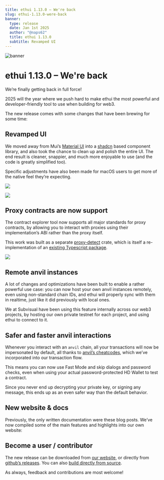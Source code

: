 ```yaml
---
title: ethui 1.13.0 – We're back
slug: ethui-1.13.0-were-back
banner:
  type: release
  date: Jan 1st 2025
  author: "@naps62"
  title: ethui 1.13.0
  subtitle: Revamped UI
---
```


![banner](./banner.png)

# ethui 1.13.0 – We're back

We’re finally getting back in full force!

2025 will the year where we push hard to make ethui the most powerful and developer-friendly tool to use when building for web3.

<Embed url="https://github.com/ethui/ethui/releases/tag/v1.13.0" />

The new release comes with some changes that have been brewing for some time:

## Revamped UI

We moved away from Mui’s [Material UI](https://mui.com/material-ui/) into a [shadcn](https://ui.shadcn.com/) based component library, and also took the chance to clean up and polish the entire UI. The end result is cleaner, snappier, and much more enjoyable to use (and the code is greatly simplified too).

Specific adjustments have also been made for macOS users to get more of the native feel they’re expecting.

![](./light-mode.png)

![](./dark-mode.png)

## Proxy contracts are now support

The contract explorer tool now supports all major standards for proxy contracts, by allowing you to interact with proxies using their implementation’s ABI rather than the proxy itself.

This work was built as a separate [proxy-detect](https://github.com/ethui/proxy-detect) crate, which is itself a re-implementation of an [existing Typescript package](https://github.com/abipub/evm-proxy-detection).

![](./proxies.png)

## Remote anvil instances

A lot of changes and optimizations have been built to enable a rather powerful use case: you can now host your own anvil instances remotely, even using non-standard chain IDs, and ethui will properly sync with them in realtime, just like it did previously with local ones.

We at Subvisual have been using this feature internally across our web3 projects, by hosting our own private testnet for each project, and using ethui to connect to it.

## Safer and faster anvil interactions

Whenever you interact with an `anvil` chain, all your transactions will now be impersonated by default, all thanks to [anvil’s cheatcodes](https://book.getfoundry.sh/reference/anvil/#custom-methods), which we’ve incorporated into our transaction flow.

This means you can now use Fast Mode and skip dialogs and password checks, even when using your actual password-protected HD Wallet to test a contract.

Since you never end up decrypting your private key, or signing any message, this ends up as an even safer way than the default behavior.

## New website & docs

Previously, the only written documentation were these blog posts. We’ve now compiled some of the main features and highlights into our own website:

<Embed url="https://ethui.dev" />


## Become a user / contributor

The new release can be downloaded from [our website](https://ethui.dev/), or directly from [github’s releases](https://github.com/ethui/ethui/releases/tag/v1.13.0). You can also [build directly from source](https://github.com/ethui/ethui).

As always, feedback and contributions are most welcome!

<Embed url="https://github.com/ethui/ethui/releases/tag/v1.13.0" />
